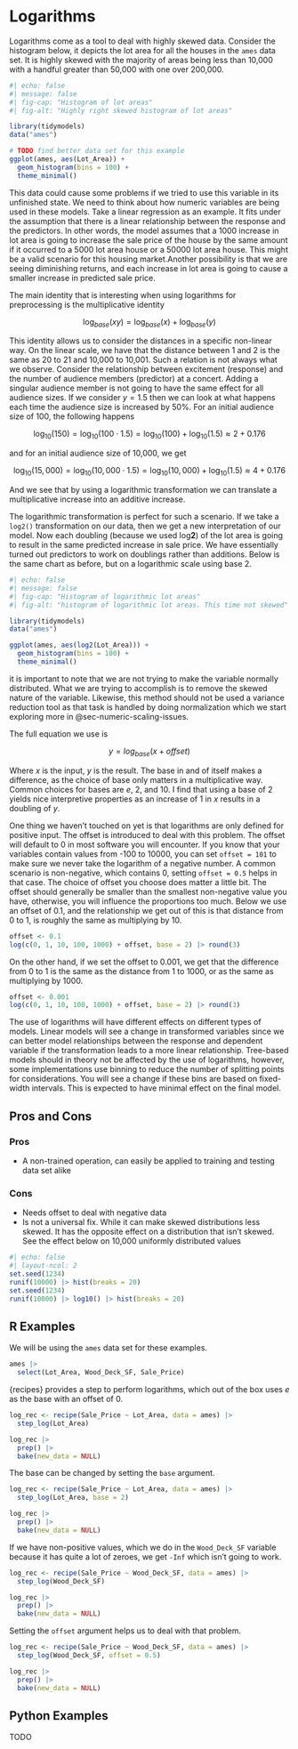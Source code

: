 # Logarithms {#sec-numeric-logarithms}

Logarithms come as a tool to deal with highly skewed data. Consider the histogram below, it depicts the lot area for all the houses in the `ames` data set. It is highly skewed with the majority of areas being less than 10,000 with a handful greater than 50,000 with one over 200,000.

```r
#| echo: false
#| message: false
#| fig-cap: "Histogram of lot areas"
#| fig-alt: "Highly right skewed histogram of lot areas"

library(tidymodels)
data("ames")

# TODO find better data set for this example
ggplot(ames, aes(Lot_Area)) +
  geom_histogram(bins = 100) +
  theme_minimal()
```

This data could cause some problems if we tried to use this variable in its unfinished state. We need to think about how numeric variables are being used in these models. Take a linear regression as an example. It fits under the assumption that there is a linear relationship between the response and the predictors. In other words, the model assumes that a 1000 increase in lot area is going to increase the sale price of the house by the same amount if it occurred to a 5000 lot area house or a 50000 lot area house. This might be a valid scenario for this housing market.Another possibility is that we are seeing diminishing returns, and each increase in lot area is going to cause a smaller increase in predicted sale price.

The main identity that is interesting when using logarithms for preprocessing is the multiplicative identity

$$
\log_{base}(xy) = \log_{base}(x) + \log_{base}(y)
$$

This identity allows us to consider the distances in a specific non-linear way. On the linear scale, we have that the distance between 1 and 2 is the same as 20 to 21 and 10,000 to 10,001. Such a relation is not always what we observe. Consider the relationship between excitement (response) and the number of audience members (predictor) at a concert. Adding a singular audience member is not going to have the same effect for all audience sizes. If we consider $y = 1.5$ then we can look at what happens each time the audience size is increased by 50%. For an initial audience size of 100, the following happens

$$
\log_{10}(150) = \log_{10}(100 \cdot 1.5) = \log_{10}(100) + \log_{10}(1.5) \approx 2 + 0.176
$$

and for an initial audience size of 10,000, we get

$$
\log_{10}(15,000) = \log_{10}(10,000 \cdot 1.5) = \log_{10}(10,000) + \log_{10}(1.5) \approx 4 + 0.176
$$

And we see that by using a logarithmic transformation we can translate a multiplicative increase into an additive increase.

The logarithmic transformation is perfect for such a scenario. If we take a `log2()` transformation on our data, then we get a new interpretation of our model. Now each doubling (because we used log**2**) of the lot area is going to result in the same predicted increase in sale price. We have essentially turned out predictors to work on doublings rather than additions. Below is the same chart as before, but on a logarithmic scale using base 2.

```r
#| echo: false
#| message: false
#| fig-cap: "Histogram of logarithmic lot areas"
#| fig-alt: "histogram of logarithmic lot areas. This time not skewed"

library(tidymodels)
data("ames")

ggplot(ames, aes(log2(Lot_Area))) +
  geom_histogram(bins = 100) +
  theme_minimal()
```

it is important to note that we are not trying to make the variable normally distributed. What we are trying to accomplish is to remove the skewed nature of the variable. Likewise, this method should not be used a variance reduction tool as that task is handled by doing normalization which we start exploring more in @sec-numeric-scaling-issues.

The full equation we use is

$$
y = log_{base}(x + offset)
$$

Where $x$ is the input, $y$ is the result. The base in and of itself makes a difference, as the choice of base only matters in a multiplicative way. Common choices for bases are $e$, 2, and 10. I find that using a base of 2 yields nice interpretive properties as an increase of 1 in $x$ results in a doubling of $y$.

One thing we haven't touched on yet is that logarithms are only defined for positive input. The offset is introduced to deal with this problem. The offset will default to 0 in most software you will encounter. If you know that your variables contain values from -100 to 10000, you can set `offset = 101` to make sure we never take the logarithm of a negative number. A common scenario is non-negative, which contains 0, setting `offset = 0.5` helps in that case. The choice of offset you choose does matter a little bit. The offset should generally be smaller than the smallest non-negative value you have, otherwise, you will influence the proportions too much. Below we use an offset of 0.1, and the relationship we get out of this is that distance from 0 to 1, is roughly the same as multiplying by 10.

```r
offset <- 0.1
log(c(0, 1, 10, 100, 1000) + offset, base = 2) |> round(3)
```

On the other hand, if we set the offset to 0.001, we get that the difference from 0 to 1 is the same as the distance from 1 to 1000, or as the same as multiplying by 1000.

```r
offset <- 0.001
log(c(0, 1, 10, 100, 1000) + offset, base = 2) |> round(3)
```

The use of logarithms will have different effects on different types of models. Linear models will see a change in transformed variables since we can better model relationships between the response and dependent variable if the transformation leads to a more linear relationship. Tree-based models should in theory not be affected by the use of logarithms, however, some implementations use binning to reduce the number of splitting points for considerations. You will see a change if these bins are based on fixed-width intervals. This is expected to have minimal effect on the final model.

## Pros and Cons

### Pros

- A non-trained operation, can easily be applied to training and testing data set alike

### Cons

- Needs offset to deal with negative data
- Is not a universal fix. While it can make skewed distributions less skewed. It has the opposite effect on a distribution that isn't skewed. See the effect below on 10,000 uniformly distributed values

```r
#| echo: false
#| layout-ncol: 2
set.seed(1234)
runif(10000) |> hist(breaks = 20)
set.seed(1234)
runif(10000) |> log10() |> hist(breaks = 20) 
```

## R Examples

We will be using the `ames` data set for these examples.

```r
ames |>
  select(Lot_Area, Wood_Deck_SF, Sale_Price)
```

{recipes} provides a step to perform logarithms, which out of the box uses $e$ as the base with an offset of 0.

```r
log_rec <- recipe(Sale_Price ~ Lot_Area, data = ames) |>
  step_log(Lot_Area)

log_rec |>
  prep() |>
  bake(new_data = NULL)
```

The base can be changed by setting the `base` argument.

```r
log_rec <- recipe(Sale_Price ~ Lot_Area, data = ames) |>
  step_log(Lot_Area, base = 2)

log_rec |>
  prep() |>
  bake(new_data = NULL)
```

If we have non-positive values, which we do in the `Wood_Deck_SF` variable because it has quite a lot of zeroes, we get `-Inf` which isn't going to work.

```r
log_rec <- recipe(Sale_Price ~ Wood_Deck_SF, data = ames) |>
  step_log(Wood_Deck_SF)

log_rec |>
  prep() |>
  bake(new_data = NULL)
```

Setting the `offset` argument helps us to deal with that problem.

```r
log_rec <- recipe(Sale_Price ~ Wood_Deck_SF, data = ames) |>
  step_log(Wood_Deck_SF, offset = 0.5)

log_rec |>
  prep() |>
  bake(new_data = NULL)
```

## Python Examples

TODO
